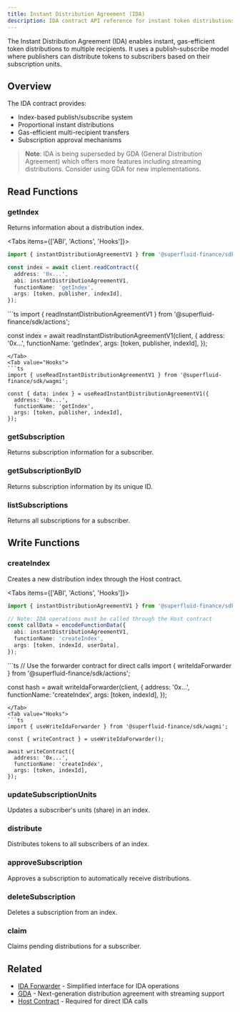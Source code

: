 ```yaml
---
title: Instant Distribution Agreement (IDA)
description: IDA contract API reference for instant token distributions
---
```



The Instant Distribution Agreement (IDA) enables instant, gas-efficient token distributions to multiple recipients. It uses a publish-subscribe model where publishers can distribute tokens to subscribers based on their subscription units.

## Overview

The IDA contract provides:
- Index-based publish/subscribe system
- Proportional instant distributions
- Gas-efficient multi-recipient transfers
- Subscription approval mechanisms

> **Note**: IDA is being superseded by GDA (General Distribution Agreement) which offers more features including streaming distributions. Consider using GDA for new implementations.

## Read Functions

### getIndex

Returns information about a distribution index.

<Tabs items={['ABI', 'Actions', 'Hooks']}>
<Tab value="ABI">
```ts
import { instantDistributionAgreementV1 } from '@superfluid-finance/sdk/abi';

const index = await client.readContract({
  address: '0x...',
  abi: instantDistributionAgreementV1,
  functionName: 'getIndex',
  args: [token, publisher, indexId],
});
```
</Tab>
<Tab value="Actions">
```ts
import { readInstantDistributionAgreementV1 } from '@superfluid-finance/sdk/actions';

const index = await readInstantDistributionAgreementV1(client, {
  address: '0x...',
  functionName: 'getIndex',
  args: [token, publisher, indexId],
});
```
</Tab>
<Tab value="Hooks">
```ts
import { useReadInstantDistributionAgreementV1 } from '@superfluid-finance/sdk/wagmi';

const { data: index } = useReadInstantDistributionAgreementV1({
  address: '0x...',
  functionName: 'getIndex',
  args: [token, publisher, indexId],
});
```
</Tab>
</Tabs>

### getSubscription

Returns subscription information for a subscriber.

### getSubscriptionByID

Returns subscription information by its unique ID.

### listSubscriptions

Returns all subscriptions for a subscriber.

## Write Functions

### createIndex

Creates a new distribution index through the Host contract.

<Tabs items={['ABI', 'Actions', 'Hooks']}>
<Tab value="ABI">
```ts
import { instantDistributionAgreementV1 } from '@superfluid-finance/sdk/abi';

// Note: IDA operations must be called through the Host contract
const callData = encodeFunctionData({
  abi: instantDistributionAgreementV1,
  functionName: 'createIndex',
  args: [token, indexId, userData],
});
```
</Tab>
<Tab value="Actions">
```ts
// Use the forwarder contract for direct calls
import { writeIdaForwarder } from '@superfluid-finance/sdk/actions';

const hash = await writeIdaForwarder(client, {
  address: '0x...',
  functionName: 'createIndex',
  args: [token, indexId],
});
```
</Tab>
<Tab value="Hooks">
```ts
import { useWriteIdaForwarder } from '@superfluid-finance/sdk/wagmi';

const { writeContract } = useWriteIdaForwarder();

await writeContract({
  address: '0x...',
  functionName: 'createIndex',
  args: [token, indexId],
});
```
</Tab>
</Tabs>

### updateSubscriptionUnits

Updates a subscriber's units (share) in an index.

### distribute

Distributes tokens to all subscribers of an index.

### approveSubscription

Approves a subscription to automatically receive distributions.

### deleteSubscription

Deletes a subscription from an index.

### claim

Claims pending distributions for a subscriber.

## Related

- [IDA Forwarder](/docs/api/essential/ida-forwarder) - Simplified interface for IDA operations
- [GDA](/docs/api/advanced/gda) - Next-generation distribution agreement with streaming support
- [Host Contract](/docs/api/advanced/host) - Required for direct IDA calls
